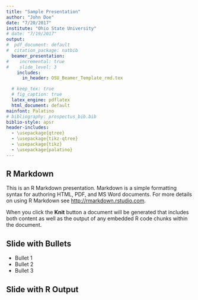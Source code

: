 ```yaml
---
title: "Sample Presentation"
author: "John Doe"
date: "7/20/2017"
institute: "Ohio State University"
# date: "7/19/2017"
output: 
#  pdf_document: default
#  citation_package: natbib
  beamer_presentation:
#    incremental: true
#    slide_level: 3
    includes:
      in_header: OSU_Beamer_Template_rmd.tex

  # keep_tex: true
  # fig_caption: true
  latex_engine: pdflatex
  html_document: default
mainfont: Palatino
# bibliography: prospectus_bib.bib
biblio-style: apsr
header-includes:
  - \usepackage{qtree}
  - \usepackage{tikz-qtree}
  - \usepackage{tikz}
  - \usepackage{palatino}
---
```


## R Markdown

This is an R Markdown presentation. Markdown is a simple formatting syntax for authoring HTML, PDF, and MS Word documents. For more details on using R Markdown see <http://rmarkdown.rstudio.com>.

When you click the **Knit** button a document will be generated that includes both content as well as the output of any embedded R code chunks within the document.

## Slide with Bullets

- Bullet 1
- Bullet 2
- Bullet 3

## Slide with R Output
